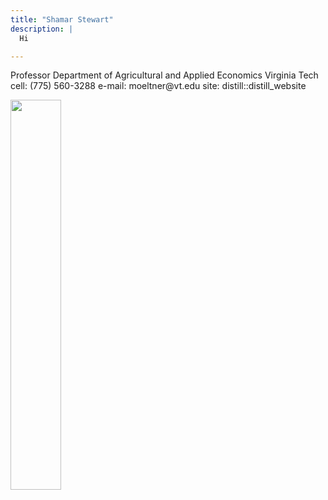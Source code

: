 ```yaml
---
title: "Shamar Stewart"
description: |
  Hi

---
```

  
 Professor
Department of Agricultural and Applied Economics
Virginia Tech
cell: (775) 560-3288
e-mail: moeltner@vt.edu
site: distill::distill_website


<img src="images/Shamar_Stewart.jpg" style="width:40%; margin-right: 20px" align="left"> 

<!-- Welcome to my website. In 2019, I graduated from the [University of Alabama](https://manderson.culverhouse.ua.edu/) with a MA and PhD in economics. -->

